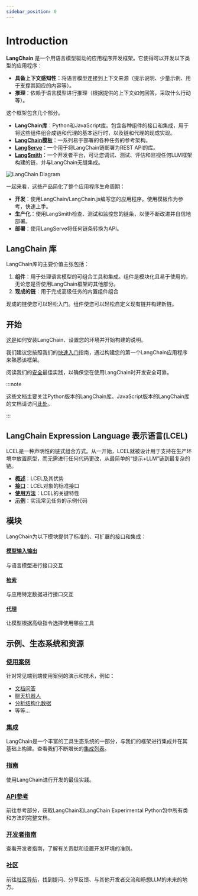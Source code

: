 ```yaml
---
sidebar_position: 0
---
```


# Introduction

**LangChain** 是一个用语言模型驱动的应用程序开发框架。它使得可以开发以下类型的应用程序：

+ **具备上下文感知性**：将语言模型连接到上下文来源（提示说明、少量示例、用于支撑其回应的内容等）。
+ **推理**：依赖于语言模型进行推理（根据提供的上下文如何回答，采取什么行动等）。

这个框架包含几个部分。

- **LangChain库**：Python和JavaScript库。包含各种组件的接口和集成，用于将这些组件组合成链和代理的基本运行时，以及链和代理的现成实现。
- **[LangChain模板](https://github.com/EanYang7/langchain/tree/master/templates)**：一系列易于部署的各种任务的参考架构。
- **[LangServe](https://github.com/langchain-ai/langserve)**：一个用于将LangChain链部署为REST API的库。
- **[LangSmith](https://smith.langchain.com/)**：一个开发者平台，可让您调试、测试、评估和监视任何LLM框架构建的链，并与LangChain无缝集成。

![LangChain Diagram](/svg/langchain_stack.svg)

一起来看，这些产品简化了整个应用程序生命周期：

- **开发**：使用LangChain/LangChain.js编写您的应用程序。使用模板作为参考，快速上手。
- **生产化**：使用LangSmith检查、测试和监控您的链条，以便不断改进并自信地部署。
- **部署**：使用LangServe将任何链条转换为API。

## LangChain 库

LangChain库的主要价值主张包括：

1. **组件**：用于处理语言模型的可组合工具和集成。组件是模块化且易于使用的，无论您是否使用LangChain框架的其他部分。
2. **现成的链**：用于完成高级任务的内置组件组合

现成的链使您可以轻松入门。组件使您可以轻松自定义现有链并构建新链。

## 开始

[这是](/docs/get_started/installation)如何安装LangChain、设置您的环境并开始构建的说明。

我们建议您按照我们的[快速入门](/docs/get_started/quickstart)指南，通过构建您的第一个LangChain应用程序来熟悉该框架。

阅读我们的[安全](/docs/security)最佳实践，以确保您在使用LangChain时开发安全可靠。

:::note

这些文档主要关注Python版本的LangChain库。JavaScript版本的LangChain库的文档请访问[此处](https://js.langchain.com)。

:::

## LangChain Expression Language 表示语言(LCEL)

LCEL是一种声明性的链式组合方式。从一开始，LCEL就被设计用于支持在生产环境中放置原型，而无需进行任何代码更改，从最简单的“提示+LLM”链到最复杂的链。

- **[概述](/docs/expression_language/)**：LCEL及其优势
- **[接口](/docs/expression_language/interface)**：LCEL对象的标准接口
- **[使用方法](/docs/expression_language/how_to)**：LCEL的关键特性
- **[示例](/docs/expression_language/cookbook)**：实现常见任务的示例代码

## 模块

LangChain为以下模块提供了标准的、可扩展的接口和集成：

#### [模型输入输出](/docs/modules/model_io/)

与语言模型进行接口交互

#### [检索](/docs/modules/data_connection/)

与应用特定数据进行接口交互

#### [代理](/docs/modules/agents/)

让模型根据高级指令选择使用哪些工具

## 示例、生态系统和资源

### [使用案例](/docs/use_cases/question_answering/)

针对常见端到端使用案例的演示和技术，例如：

- [文档问答](/docs/use_cases/question_answering/)
- [聊天机器人](/docs/use_cases/chatbots/)
- [分析结构化数据](/docs/use_cases/qa_structured/sql/)
- 等等...

### [集成](/docs/integrations/providers/)

LangChain是一个丰富的工具生态系统的一部分，与我们的框架进行集成并在其基础上构建。查看我们不断增长的[集成列表](/docs/integrations/providers/)。

### [指南](/docs/guides/debugging)

使用LangChain进行开发的最佳实践。

### [API参考](https://api.python.langchain.com)

前往参考部分，获取LangChain和LangChain Experimental Python包中所有类和方法的完整文档。

### [开发者指南](/docs/contributing)

查看开发者指南，了解有关贡献和设置开发环境的准则。

### [社区](/docs/community)

前往[社区导航](/docs/community)，找到提问、分享反馈、与其他开发者交流和畅想LLM的未来的地方。



